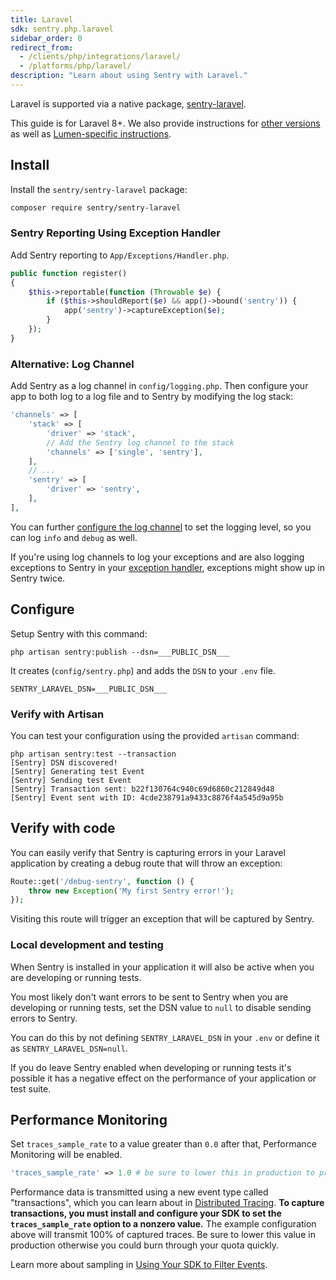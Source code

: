 ```yaml
---
title: Laravel
sdk: sentry.php.laravel
sidebar_order: 0
redirect_from:
  - /clients/php/integrations/laravel/
  - /platforms/php/laravel/
description: "Learn about using Sentry with Laravel."
---
```


Laravel is supported via a native package, [sentry-laravel](https://github.com/getsentry/sentry-laravel).

This guide is for Laravel 8+. We also provide instructions for [other versions](configuration/other-versions/) as well as [Lumen-specific instructions](configuration/other-versions/lumen/).

## Install

Install the `sentry/sentry-laravel` package:

```bash
composer require sentry/sentry-laravel
```

### Sentry Reporting Using Exception Handler

Add Sentry reporting to `App/Exceptions/Handler.php`.

```php {filename:App/Exceptions/Handler.php}
public function register()
{
    $this->reportable(function (Throwable $e) {
        if ($this->shouldReport($e) && app()->bound('sentry')) {
            app('sentry')->captureException($e);
        }
    });
}
```

### Alternative: Log Channel

Add Sentry as a log channel in `config/logging.php`. Then configure your app to both log to a log file and to Sentry by modifying the log stack:

```php {filename:config/logging.php}
'channels' => [
    'stack' => [
        'driver' => 'stack',
        // Add the Sentry log channel to the stack
        'channels' => ['single', 'sentry'],
    ],
    // ...
    'sentry' => [
        'driver' => 'sentry',
    ],
],
```

You can further [configure the log channel](usage/#log-channels) to set the logging level, so you can log `info` and `debug` as well.

<Alert level="info" title="Note">

If you're using log channels to log your exceptions and are also logging exceptions to Sentry in your [exception handler](#sentry-reporting-via-exception-handler), exceptions might show up in Sentry twice.

</Alert>

## Configure

Setup Sentry with this command:

```shell
php artisan sentry:publish --dsn=___PUBLIC_DSN___
```

It creates (`config/sentry.php`) and adds the `DSN` to your `.env` file.

```shell {filename:.env}
SENTRY_LARAVEL_DSN=___PUBLIC_DSN___
```

### Verify with Artisan

You can test your configuration using the provided `artisan` command:

```shell
php artisan sentry:test --transaction
[Sentry] DSN discovered!
[Sentry] Generating test Event
[Sentry] Sending test Event
[Sentry] Transaction sent: b22f130764c940c69d6860c212849d48
[Sentry] Event sent with ID: 4cde238791a9433c8876f4a545d9a95b
```

## Verify with code

You can easily verify that Sentry is capturing errors in your Laravel application by creating a debug route that will throw an exception:

```php
Route::get('/debug-sentry', function () {
    throw new Exception('My first Sentry error!');
});
```

Visiting this route will trigger an exception that will be captured by Sentry.


### Local development and testing

When Sentry is installed in your application it will also be active when you are developing or running tests.

You most likely don't want errors to be sent to Sentry when you are developing or running tests, set the DSN value to `null` to disable sending errors to Sentry.

You can do this by not defining `SENTRY_LARAVEL_DSN` in your `.env` or define it as `SENTRY_LARAVEL_DSN=null`.

If you do leave Sentry enabled when developing or running tests it's possible it has a negative effect on the performance of your application or test suite.

## Performance Monitoring

Set `traces_sample_rate` to a value greater than `0.0` after that, Performance Monitoring will be enabled.

```php {filename:config/sentry.php}
'traces_sample_rate' => 1.0 # be sure to lower this in production to prevent quota issues
```

Performance data is transmitted using a new event type called "transactions", which you can learn about in [Distributed Tracing](/product/sentry-basics/tracing/distributed-tracing/#traces-transactions-and-spans). **To capture transactions, you must install and configure your SDK to set the `traces_sample_rate` option to a nonzero value.** The example configuration above will transmit 100% of captured traces. Be sure to lower this value in production otherwise you could burn through your quota quickly.

Learn more about sampling in [Using Your SDK to Filter Events](configuration/filtering/).

<PageGrid nextPages header="Next Steps" />
